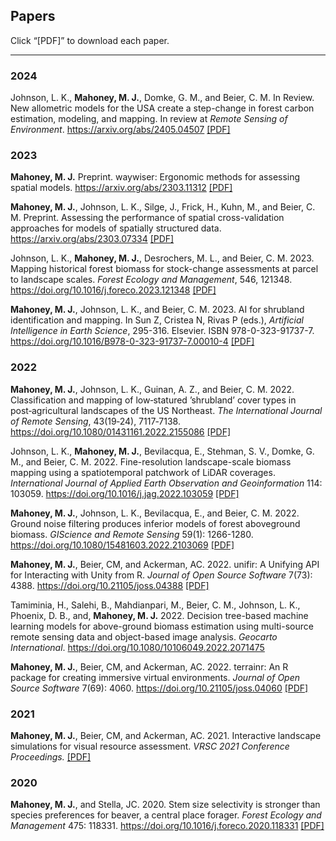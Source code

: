 <html>
<head><title>Papers</title></head>
<body>
    <h2>Papers</h2>
    Click "[PDF]" to download each paper.
    <hr>
    <h3>2024</h3>
    <p>Johnson, L. K., <strong>Mahoney, M. J.</strong>, Domke, G. M., and Beier, C. M. In Review. New allometric models for the USA create a step-change in forest carbon estimation, modeling, and mapping. In review at <em>Remote Sensing of Environment</em>. <a href="https://arxiv.org/abs/2405.04507">https://arxiv.org/abs/2405.04507</a> <a href='https://arxiv.org/pdf/2405.04507'>[PDF]</a></p>
    <h3>2023</h3>
    <p><strong>Mahoney, M. J.</strong> Preprint. waywiser: Ergonomic methods for assessing spatial models. <a href="https://arxiv.org/abs/2303.11312">https://arxiv.org/abs/2303.11312</a> <a href='https://arxiv.org/pdf/2303.11312'>[PDF]</a></p>
    <p><strong>Mahoney, M. J.</strong>, Johnson, L. K., Silge, J., Frick, H., Kuhn, M., and Beier, C. M. Preprint. Assessing the performance of spatial cross-validation approaches for models of spatially structured data. <a href="https://arxiv.org/abs/2303.07334">https://arxiv.org/abs/2303.07334</a> <a href='https://arxiv.org/pdf/2303.07334'>[PDF]</a></p>
    <p>Johnson, L. K., <strong>Mahoney, M. J.</strong>, Desrochers, M. L., and Beier, C. M. 2023. Mapping historical forest biomass for stock-change assessments at parcel to landscape scales. <em>Forest Ecology and Management</em>, 546, 121348. <a href="https://doi.org/10.1016/j.foreco.2023.121348">https://doi.org/10.1016/j.foreco.2023.121348</a> <a href='historical_agb_2023.pdf'>[PDF]</a></p>
    <p><strong>Mahoney, M. J.</strong>, Johnson, L. K., and Beier, C. M. 2023. AI for shrubland identification and mapping. In Sun Z, Cristea N, Rivas P (eds.), _Artificial Intelligence in Earth Science_, 295-316. Elsevier. ISBN 978-0-323-91737-7. <a href="https://doi.org/10.1016/B978-0-323-91737-7.00010-4">https://doi.org/10.1016/B978-0-323-91737-7.00010-4</a> <a href='shrub_book_2023.pdf'>[PDF]</a></p>
    <h3>2022</h3>
    <p><strong>Mahoney, M. J.</strong>, Johnson, L. K., Guinan, A. Z., and Beier, C. M. 2022. Classification and mapping of low‑statured ’shrubland’ cover types in post‑agricultural landscapes of the US Northeast. <em>The International Journal of Remote Sensing</em>, 43(19‑24), 7117‑7138. <a href="https://doi.org/10.1080/01431161.2022.2155086">https://doi.org/10.1080/01431161.2022.2155086</a> <a href='shrubland_pub_2022.pdf'>[PDF]</a></p>
    <p>Johnson, L. K., <strong>Mahoney, M. J.</strong>, Bevilacqua, E., Stehman, S. V., Domke, G. M., and Beier, C. M. 2022. Fine-resolution landscape-scale biomass mapping using a spatiotemporal patchwork of LiDAR coverages. <em>International Journal of Applied Earth Observation and Geoinformation</em> 114: 103059. <a href="https://doi.org/10.1016/j.jag.2022.103059">https://doi.org/10.1016/j.jag.2022.103059</a> <a href='lidar_agb_2022.pdf'>[PDF]</a></p>
    <p><strong>Mahoney, M. J.</strong>, Johnson, L. K., Bevilacqua, E., and Beier, C. M. 2022. Ground noise filtering produces inferior models of forest aboveground biomass. <em>GIScience and Remote Sensing</em> 59(1): 1266-1280. <a href="https://doi.org/10.1080/15481603.2022.2103069">https://doi.org/10.1080/15481603.2022.2103069</a> <a href='groundfiltering_2022.pdf'>[PDF]</a></p>
    <p><strong>Mahoney, M. J.</strong>, Beier, CM, and Ackerman, AC. 2022. unifir: A Unifying API for Interacting with Unity from R. <em>Journal of Open Source Software</em> 7(73): 4388. <a href="https://doi.org/10.21105/joss.04388">https://doi.org/10.21105/joss.04388</a> <a href='unifir_2022.pdf'>[PDF]</a></p>
    <p>Tamiminia, H., Salehi, B., Mahdianpari, M., Beier, C. M., Johnson, L. K., Phoenix, D. B., and, <strong>Mahoney, M. J.</strong> 2022. Decision tree-based machine learning models for above-ground biomass estimation using multi-source remote sensing data and object-based image analysis. <em>Geocarto International</em>. <a href="https://doi.org/10.1080/10106049.2022.2071475">https://doi.org/10.1080/10106049.2022.2071475</a></p>
    <p><strong>Mahoney, M. J.</strong>, Beier, CM, and Ackerman, AC. 2022. terrainr: An R package for creating immersive virtual environments. <em>Journal of Open Source Software</em> 7(69): 4060. <a href="https://doi.org/10.21105/joss.04060">https://doi.org/10.21105/joss.04060</a> <a href='terrainr_2022.pdf'>[PDF]</a></p>
    <h3>2021</h3>
    <p><strong>Mahoney, M. J.</strong>, Beier, CM, and Ackerman, AC. 2021. Interactive landscape simulations for visual resource assessment. <em>VRSC 2021 Conference Proceedings.</em> <a href='vrs_2021.pdf'>[PDF]</a></p>
    <h3>2020</h3>
    <p><strong>Mahoney, M. J.</strong>, and Stella, JC. 2020. Stem size selectivity is stronger than species preferences for beaver, a central place forager. <em>Forest Ecology and Management</em> 475: 118331. <a href='https://doi.org/10.1016/j.foreco.2020.118331'>https://doi.org/10.1016/j.foreco.2020.118331</a> <a href='mahoney_stella_2020.pdf'>[PDF]</a></p>
</body>
</html>
